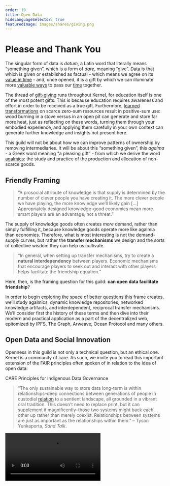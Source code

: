 ```yaml
---
order: 10
title: Open Data
hideLanguageSelector: true
featuredImage: images/shares/giving.png
---
```


# Please and Thank You

The singular form of data is _datum_, a Latin word that literally means “something given”, which is a form of _dare_, meaning “give”. Data is that which is given or established as factual - which means we agree on its [value in time](https://www.youtube.com/watch?v=-6BsiVyC1kM&t=1207s) - and, once opened, it is a gift by which we can illuminate more [valuable ways](/learn/module-1/value) to pass our [time](/learn/module-3/time) together.

The thread of [gift-giving](/learn/module-7) runs throughout Kernel, for education itself is one of the most potent gifts. This is because education requires awareness and effort in order to be received as a true gift. Furthermore, [learned transformations](/learn/module-5/prosocial-value/#knowledge-resources) on scarce zero-sum resources result in positive-sum use: wood burning in a stove versus in an open pit can generate and store far more heat, just as reflecting on these words, turning them through your embodied experience, and applying them carefully in your own context can generate further knowledge and insights not present here.

This guild will not be about how we can improve patterns of ownership by removing intermediaries. It will be about this “something given”, this _agalma_ - a Greek word meaning “a pleasing gift” - from which we derive the word [agalmics](https://wiki.p2pfoundation.net/Agalmics): the study and practice of the production and allocation of non-scarce goods.

## Friendly Framing

> “A prosocial attribute of knowledge is that supply is determined by the number of clever people you have creating it. The more clever people we have playing, the more knowledge we’ll likely gain [...] Appropriately designed knowledge-good economies mean more smart players are an advantage, not a threat.”

The supply of knowledge goods often creates _more_ demand, rather than simply fulfilling it, because knowledge goods operate more like agalmia than economies. Therefore, what is most interesting is not the demand-supply curves, but rather the **transfer mechanisms** we design and the sorts of collective wisdom they can help us cultivate.

> “In general, when setting up transfer mechanisms, try to create a **natural interdependency** between players. Economic mechanisms that encourage players to seek out and interact with other players helps facilitate the friendship equation.”

Here, then, is the framing question for this guild: **can open data facilitate friendship**?

In order to begin exploring the space of [better questions](/learn/module-2/better-questions) this frame creates, we’ll study agalmics, dynamic knowledge repositories, networked knowledge artifacts, and interdependent, reciprocal transfer mechanisms. We’ll consider first the history of these terms and then dive into their modern and practical application as a part of the decentralized web, epitomized by IPFS, The Graph, Arweave, Ocean Protocol and many others.

## Open Data and Social Innovation

Openness in this guild is not only a technical question, but an ethical one. Kernel is a community of care. As such, we invite you to read this important extension of the FAIR principles often spoken of in relation to the idea of open data:

<List>

<Link to="https://www.gida-global.org/care">

CARE Principles for Indigenous Data Governance

</Link>

</List>

> "The only sustainable way to store data long-term is within relationships–deep connections between generations of people in custodial [relation](/module-metta/relating-kernel) to a sentient landscape, all grounded in a vibrant oral tradition. This doesn't need to replace print, but it can supplement it magnificently–those two systems might back each other up rather than merely coexist. Relationships between systems are just as important as the relationships within them." – Tyson Yunkaporta, _Sand Talk_.

<Video src="https://www.youtube-nocookie.com/embed/sgFp-WH42Cs" />
